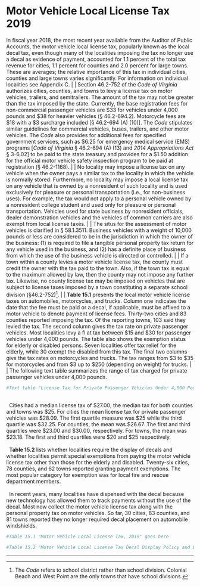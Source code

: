 # Motor Vehicle Local License Tax 2019

In fiscal year 2018, the most recent year available from the Auditor of Public Accounts, the motor vehicle local license tax,  popularly  known  as  the  local  decal  tax,  even  though  many  of  the  localities  imposing  the  tax  no  longer  use  a  decal as evidence of payment, accounted for 1.1 percent of the total tax revenue for cities, 1.1 percent for counties and 2.0 percent for large towns. These are averages; the relative importance of this tax in individual cities, counties and large towns  varies  significantly.  For  information  on  individual  localities see Appendix C.
|
|   Section  46.2-752  of  the  *Code  of  Virginia*  authorizes  cities,  counties,  and  towns  to  levy  a  license  tax  on  motor  vehicles, trailers, and semitrailers. The amount of the tax may not be greater than the tax imposed by the state. Currently, the    base  registration  fees  for  non-commercial  passenger  vehicles are \$33 for vehicles under 4,000 pounds and \$38 for heavier vehicles (§ 46.2-694.2). Motorcycle fees are \$18 with a \$3 surcharge included [§ 46.2-694 (A) (10)]. The *Code* stipulates similar guidelines for commercial vehicles, buses, trailers, and other motor vehicles. The *Code* also provides for additional fees for specified government services, such as \$6.25 for emergency medical service (EMS) programs [*Code  of  Virginia*  §  46.2-694  (A)  (13)  and  *2014 Appropriations  Act*  §  3-6.02]  to  be  paid  to  the  state  treasury  and  provides  for  a  $1.50  addition  for  the  official motor vehicle safety inspection program to be paid at registration (§ 46.2-1168).
|
|   No  locality  may  impose  a  license  tax  on  any  vehicle  when  the  owner  pays  a  similar  tax  to  the  locality  in  which  the  vehicle  is  normally  stored.  Furthermore,  no  locality  may  impose  a  local  license  tax  on  any  vehicle  that  is  owned  by  a  nonresident  of  such  locality  and  is  used  exclusively  for  pleasure  or  personal  transportation  (i.e.,  for  non-business  uses).  For  example,  the  tax  would  not  apply  to  a  personal  vehicle  owned  by  a  nonresident  college  student  and  used  only  for  pleasure  or  personal  transportation.  Vehicles  used  for  state  business  by  nonresident  officials,  dealer  demonstration  vehicles  and  the  vehicles  of  common  carriers  are  also  exempt from local license taxes.
|
|   The situs for the assessment of motor vehicles is clarified in  §  58.1.3511.  Business  vehicles  with  a  weight  of  10,000  pounds or less are considered to be in the jurisdiction in which the  owner  of  the  business:  (1)  is  required  to  file  a  tangible  personal property tax return for any vehicle used in the business, and (2) has a definite place of business from which the use of the business vehicle is directed or controlled.
|
|   If a town within a county levies a motor vehicle license tax, the county must credit the owner with the tax paid to the  town.  Also,  if  the  town  tax  is  equal  to  the  maximum  allowed by law, then the county may not impose any further tax.  Likewise,  no  county  license  tax  may  be  imposed  on  vehicles that are subject to license taxes imposed by a town constituting a separate school division (§46.2-752)[^1].
|
|   **Table  15.1**  presents  the  local  motor  vehicle  license  taxes  on  automobiles,  motorcycles,  and  trucks.  Column  one indicates the date that the fee must be paid or a decal, if applicable, must be affixed to a motor vehicle to denote payment  of  license  fees.  Thirty-two  cities  and  83  counties  reported  imposing  the  tax.  Of  the  reporting  towns,  103  said  they  levied  the  tax.  The  second  column  gives  the tax rate on private passenger vehicles. Most localities levy a fl at tax between \$15 and \$30 for passenger vehicles under  4,000  pounds.  The  table  also  shows  the  exemption  status  for  elderly  or  disabled  persons.  Seven  localities offer tax relief for the elderly, while 30 exempt the disabled from this tax. The final two columns give the tax rates on motorcycles and trucks. The tax ranges from \$3 to \$35 for motorcycles and from \$3 up to \$250 (depending on weight) for trucks. 
|
|   The  following  text  table  summarizes  the  range  of  tax  charged for private passenger vehicles under 4,000 pounds.
```r
#Text table "License Tax for Private Passenger Vehicles Under 4,000 Pounds, 2019" goes here
```
|
|   Cities had a median license tax of \$27.00; the median tax for both counties and towns was \$25. For cities the mean license tax for private passenger vehicles was \$28.09. The first quartile measure was \$25 while the third quartile was \$32.25.  For  counties,  the  mean  was  \$26.67.  The  first and third  quartiles  were  \$23.00  and  \$30.00,  respectively.  For  towns,  the  mean  was  \$23.18.  The  first  and  third  quartiles  were \$20 and $25 respectively.
|
|   **Table 15.2** lists whether localities require the display of decals and whether localities permit special exemptions from paying the motor vehicle license tax other than those for the elderly and disabled. Twenty-six cities, 78 counties, and 62 towns reported granting payment exemptions. The most popular category for exemption was for local fire and rescue department members. 
|
|   In recent years, many localities have dispensed with the decal  because  new  technology  has  allowed  them  to  track  payments without the use of the decal. Most now collect the motor vehicle license tax along with the personal property tax on motor vehicles. So far, 30 cities, 83 counties, and 81 towns reported they no longer required decal placement on automobile windshields.
|
```r
#Table 15.1 "Motor Vehicle Local License Tax, 2019" goes here

#Table 15.2 "Motor Vehicle Local License Tax Decal Display Policy and Exemptions, 2019" goes here
```

-----------------------------------------------------------------------------------------
[^1]: The *Code*  refers  to  school  district  rather  than  school  division.  Colonial  Beach  and  West  Point  are  the  only  towns  that  have  school divisions.
